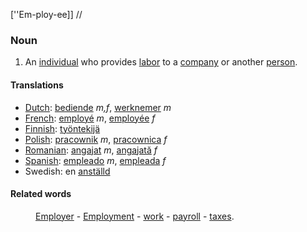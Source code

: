 [''Em-ploy-ee]] //

=== Noun ===

#An [[individual]] who provides [[labor]] to a [[company]] or another [[person]].

==== Translations ====
*[[Dutch]]: [[bediende]] ''m,f'', [[werknemer]] ''m''
*[[French]]: [[employé]] ''m'', [[employée]] ''f''
*[[Finnish]]: [[työntekijä]]
*[[Polish]]: [[pracownik]] ''m'', [[pracownica]] ''f''
*[[Romanian]]: [[angajat]] ''m'', [[angajată]] ''f''
*[[Spanish]]: [[empleado]] ''m'', [[empleada]] ''f''
*Swedish: en [[anställd]]

==== Related words ====
:[[Employer]] - [[Employment]] - [[work]] - [[payroll]] - [[taxes]].